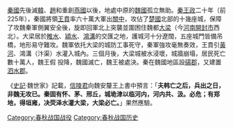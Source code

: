 {{Infobox Military Conflict
| conflict=秦滅魏之戰
| partof=[[秦滅六國之戰|秦滅六國之戰]]
| date=前225年
| image=
| caption= 
| place= [[魏國|魏國]]
| casus= 秦滅六國，统一中国
| result=[[秦国|秦国]]滅魏
| combatant1= [[秦国|秦国]]
| combatant2=[[魏国|魏国]]
| commander1=[[王賁|王賁]]
| commander2=[[魏王假|魏王假]]
| strength1=600,000（100000秦軍圍攻大梁）
| strength2=100,000 
| casualties1=~200,000
| casualties2=軍民死傷數十萬
| notes=
}}
[[秦國|秦國]]先後滅[[韓|韓]]、[[趙|趙]]和重創[[燕國|燕國]]以後，地處中原的[[魏國|魏國]]孤立無助。[[秦王政|秦王政]]二十年（前225年），秦國將領[[王賁|王賁]]率六十萬大軍出[[關中|關中]]，攻佔了[[楚國|楚國]]北部的十幾座城，保障了攻魏秦軍側翼安全後，旋即回軍北上突襲並圍困住魏都[[大梁|大梁]]（今[[河南|河南]][[開封市|開封市]]西北）。大梁居於[[睢水|睢水]]、[[潁水|潁水]]、[[鴻溝|鴻溝]]的交匯之地，護城河十分遼闊，五座城門皆備吊橋，地形易守難攻。魏軍依托大梁的城防工事死守，秦軍強攻毫無奏效，王賁引[[黃河|黃河]]、鴻溝（汴渠）水灌入城內。三個月後，大梁城被水浸壞，城牆崩塌，居民死亡數十萬人，魏王假 投降，魏國滅亡，魏王被處決。秦在魏國地區設[[碭郡|碭郡]]，又建置[[泗水郡|泗水郡]]。

《[[史記|史記]]·魏世家》記載，[[信陵君|信陵君]]向魏安釐王上書中預言：「'''夫韩亡之后，兵出之日，非魏无攻已。秦固有怀、茅、邢丘，城垝津以临河内，河内共、汲。必危；有郑地，得垣雍，决荧泽水灌大梁，大梁必亡。'''」果然應驗。

{{秦灭六国之战}}

[[Category:春秋战国战役|Category:春秋战国战役]]
[[Category:春秋战国历史|Category:春秋战国历史]]